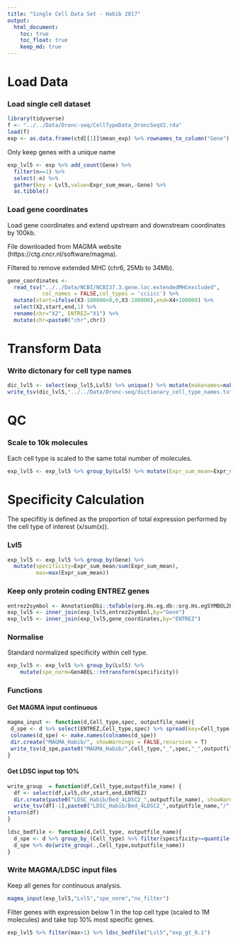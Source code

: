 ```yaml
---
title: "Single Cell Data Set - Habib 2017"
output: 
  html_document:
    toc: true
    toc_float: true
    keep_md: true
---
```


# Load Data

### Load single cell dataset

```R
library(tidyverse)
f <- "../../Data/Dronc-seq/CellTypeData_DroncSeqV2.rda"
load(f)
exp <- as.data.frame(ctd[[1]]$mean_exp) %>% rownames_to_column("Gene")
```

Only keep genes with a unique name

```R
exp_lvl5 <- exp %>% add_count(Gene) %>% 
  filter(n==1) %>%
  select(-n) %>%
  gather(key = Lvl5,value=Expr_sum_mean,-Gene) %>%
  as.tibble()
```

### Load gene coordinates

Load gene coordinates and extend upstream and downstream coordinates by 100kb.

File downloaded from MAGMA website (https://ctg.cncr.nl/software/magma).

Filtered to remove extended MHC (chr6, 25Mb to 34Mb).

```r
gene_coordinates <- 
  read_tsv("../../Data/NCBI/NCBI37.3.gene.loc.extendedMHCexcluded",
           col_names = FALSE,col_types = 'cciicc') %>%
  mutate(start=ifelse(X3-100000<0,0,X3-100000),end=X4+100000) %>%
  select(X2,start,end,1) %>% 
  rename(chr="X2", ENTREZ="X1") %>% 
  mutate(chr=paste0("chr",chr))
```

# Transform Data

### Write dictonary for cell type names

```R
dic_lvl5 <- select(exp_lvl5,Lvl5) %>% unique() %>% mutate(makenames=make.names(Lvl5))
write_tsv(dic_lvl5,"../../Data/Dronc-seq/dictionary_cell_type_names.txt")
```

# QC

### Scale to 10k molecules

Each cell type is scaled to the same total number of molecules. 

```R
exp_lvl5 <- exp_lvl5 %>% group_by(Lvl5) %>% mutate(Expr_sum_mean=Expr_sum_mean*1e6/sum(Expr_sum_mean))
```

# Specificity Calculation

The specifitiy is defined as the proportion of total expression performed by the cell type of interest (x/sum(x)).

### Lvl5

```R
exp_lvl5 <- exp_lvl5 %>% group_by(Gene) %>% 
  mutate(specificity=Expr_sum_mean/sum(Expr_sum_mean),
         max=max(Expr_sum_mean))
```

### Keep only protein coding ENTREZ genes

```r
entrez2symbol <- AnnotationDbi::toTable(org.Hs.eg.db::org.Hs.egSYMBOL2EG) %>% rename(Gene="symbol",ENTREZ="gene_id")
exp_lvl5 <- inner_join(exp_lvl5,entrez2symbol,by="Gene") 
exp_lvl5 <- inner_join(exp_lvl5,gene_coordinates,by="ENTREZ") 
```

### Normalise

Standard normalized specificity within cell type.

```R
exp_lvl5 <- exp_lvl5 %>% group_by(Lvl5) %>%
    mutate(spe_norm=GenABEL::rntransform(specificity))
```

### Functions

#### Get MAGMA input continuous

```R
magma_input <- function(d,Cell_type,spec, outputfile_name){
 d_spe <- d %>% select(ENTREZ,Cell_type,spec) %>% spread(key=Cell_type,value=spec)
 colnames(d_spe) <- make.names(colnames(d_spe))
 dir.create("MAGMA_Habib/", showWarnings = FALSE,recursive = T)
 write_tsv(d_spe,paste0("MAGMA_Habib/",Cell_type,"_",spec,"_",outputfile_name,".txt"))
}
```

#### Get LDSC input top 10%

```R
write_group  = function(df,Cell_type,outputfile_name) {
  df <- select(df,Lvl5,chr,start,end,ENTREZ)
  dir.create(paste0("LDSC_Habib/Bed_4LDSC2_",outputfile_name), showWarnings = FALSE,recursive = TRUE)
  write_tsv(df[-1],paste0("LDSC_Habib/Bed_4LDSC2_",outputfile_name,"/",make.names(unique(df[1])),".bed"),col_names = F)
return(df)
}
```

```R
ldsc_bedfile <- function(d,Cell_type, outputfile_name){
  d_spe <- d %>% group_by_(Cell_type) %>% filter(specificity>=quantile(specificity,0.9)) 
  d_spe %>% do(write_group(.,Cell_type,outputfile_name))
}
```

### Write MAGMA/LDSC input files 

Keep all genes for continuous analysis.

```R
magma_input(exp_lvl5,"Lvl5","spe_norm","no_filter")
```

Filter genes with expression below 1 in the top cell type (scaled to 1M molecules) and take top 10% most specific genes.

```R
exp_lvl5 %>% filter(max>1) %>% ldsc_bedfile("Lvl5","exp_gt_0.1")
```